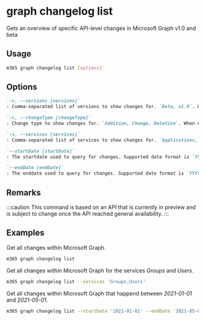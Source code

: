 
# graph changelog list

Gets an overview of specific API-level changes in Microsoft Graph v1.0 and beta

## Usage

```sh
m365 graph changelog list [options]
```

## Options

```md defintion-list
`-v, --versions [versions]`
: Comma-separated list of versions to show changes for. `Beta, v1.0`. When no version is selected all versions are returned.

`-c, --changeType [changeType]`
: Change type to show changes for. `Addition, Change, Deletion`. When no changeType is selected all change types are returned.

`-s, --services [services]`
: Comma-separated list of services to show changes for. `Applications, Calendar, Change notifications, Cloud communications, Compliance, Cross-device experiences, Customer booking, Device and app management, Education, Files, Financials, Groups, Identity and access, Mail, Notes, Notifications, People and workplace intelligence, Personal contacts, Reports, Search, Security, Sites and lists, Tasks and plans, Teamwork, To-do tasks, Users, Workbooks and charts`. When no service is selected all services are returned.

`--startDate [startDate]`
: The startdate used to query for changes. Supported date format is `YYYY-MM-DD`. When no date is specified all changes are returned.

`--endDate [endDate]`
: The enddate used to query for changes. Supported date format is `YYYY-MM-DD`. When no date is specified all changes are returned.
```

<Global />

## Remarks

:::caution
This command is based on an API that is currently in preview and is subject to change once the API reached general availability.
:::

## Examples

Get all changes within Microsoft Graph.

```sh
m365 graph changelog list
```

Get all changes within Microsoft Graph for the services _Groups_ and _Users_.

```sh
m365 graph changelog list --services 'Groups,Users'
```

Get all changes within Microsoft Graph that happend between _2021-01-01_ and _2021-05-01_.

```sh
m365 graph changelog list --startDate '2021-01-01' --endDate '2021-05-01'
```
